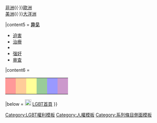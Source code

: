 {{Sidebar
|name = LGBT权利侧面模板
|contentclass = hlist
|topimage = [[File:Lambda-letter-lowercase-symbol-Garamond.svg|40px|希臘字母Λ (lambda)]]
|posttitle = [[:Category:LGBT權利|系列]]的一部分
|title = [[LGBT法律|LGBT公民權利]]
|titlestyle = font-size:125%;
|content1style =
|content1 =
<table cellspacing="0" style="border:0; line-height:0.75;" align="center">
  <td style="background:#F99; width:17px;"> &nbsp;</td>
  <td style="background:#FC9; width:17px;"> &nbsp;</td>
  <td style="background:#FF9; width:17px;"> &nbsp;</td>
  <td style="background:#9C9; width:17px;"> &nbsp;</td>
  <td style="background:#99F; width:17px;"> &nbsp;</td>
  <td style="background:#C9C; width:17px;"> &nbsp;</td></table>
|content2style = padding-top:0.4em;
|content2 = 
*[[各地LGBT權利|世界各國法律]]
* {{tsl|en|Intersex human rights||双性人权利}}
* [[跨性別權益|跨性别权利]]
** [[跨性別人士權益運動|运动]]

|content3 = '''[[LGBT權利運動|议题]]'''
* [[LGBT抚养|抚养]]
** [[LGBT收養|收养]]
* {{tsl|en|Immigration equality||移民問題}}
* [[性傾向和兵役|兵役]]
* [[同性結合|伴侣关系]]
** [[同性婚姻]]
* {{tsl|en|LGBT rights organization||组织}}

|content4style = padding-top:0.2em;
|content4 = 概况
[[亞洲LGBT權益|亞洲]]{{·}}[[非洲LGBT權益|非洲]]{{·}}[[歐洲LGBT權益|歐洲]]<br/> [[美洲LGBT權益|美洲]]{{·}}[[大洋洲LGBT權益|大洋洲]]

|content5 = '''[[反對LGBT權益|异见]]'''
* [[LGBT迫害|迫害]]
* [[LGBT迴轉治療|治療]]
* {{tsl|en|Capital punishment for homosexuality|同性恋死刑|死刑}}
* [[矯正強姦|强奸]]
*[[对性少数相关内容的审查|审查]]

|content6 = 
<table cellspacing="0" style="border:0; line-height:0.75;" align="center">
  <td style="background:#F99; width:17px;"> &nbsp;</td>
  <td style="background:#FC9; width:17px;"> &nbsp;</td>
  <td style="background:#FF9; width:17px;"> &nbsp;</td>
  <td style="background:#9C9; width:17px;"> &nbsp;</td>
  <td style="background:#99F; width:17px;"> &nbsp;</td>
  <td style="background:#C9C; width:17px;"> &nbsp;</td></table>
|below = [[Image:Portal LGBT.svg|20px]]&nbsp;[[Portal:LGBT|LGBT首頁]]
}}<noinclude>
[[Category:LGBT權利模板]]
[[Category:人權模板]]
[[Category:系列條目側面模板]]
</noinclude>